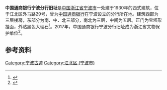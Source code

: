 {{coord|29.877359|N|121.556717|E|format=dms|display=title}}
{{文物保护单位
| 级别 = 省级
| 省区市 = 浙江省
| 名称 = 中国通商银行宁波分行旧址
| 图片 = Commercial Bank in Ningbo.JPG
| 所在 = [[宁波市|宁波市]][[江北区_(宁波市)|江北区]]外马路29号
| 分类 = 近现代重要史迹及代表性建筑
| 时代 = 1930年
| 编号 = 7-259
| 登录 = 2017年1月13日
}}
'''中国通商银行宁波分行旧址'''是[[中国|中国]][[浙江省|浙江省]][[宁波市|宁波市]]一处建于1930年的西式建筑，位于江北区外马路29号，曾为[[中国通商银行|中国通商银行]]在宁波设立的分行所在地。建筑西部为三层楼房，东部分为南、中、北三部分，南北为三层，中间为五层。正门为宝塔形挂面，外贴黑色大理石<ref>{{cite web|url=http://www.nbwb.net/pd_wwbh/info.aspx?Id=1177&type=2|title=通商银行宁波分行|publisher=宁波文化遗产保护网|date=2005-11-16|accessdate=2017-02-01|archive-date=2019-07-15|archive-url=https://web.archive.org/web/20190715095809/http://www.nbwb.net/pd_wwbh/info.aspx?Id=1177&type=2}}</ref>。2017年，中国通商银行宁波分行旧址成为浙江省文物保护单位<ref>{{cite web|publisher=浙江省人民政府|title=浙江省人民政府关于公布第七批省级文物保护单位的通知|url=http://www.zj.gov.cn/art/2017/1/24/art_12460_290351.html|date=2017-01-19|accessdate=2017-01-28|archive-url=https://web.archive.org/web/20180612143624/http://www.zj.gov.cn/art/2017/1/24/art_12460_290351.html|archive-date=2018-06-12|dead-url=yes}}</ref>。

== 参考资料 ==
{{reflist}}

{{宁波市境内的浙江省文物保护单位}}
{{Ningbo-stub}}

[[Category:宁波古迹|Category:宁波古迹]]
[[Category:江北区_(宁波市)|Category:江北区 (宁波市)]]